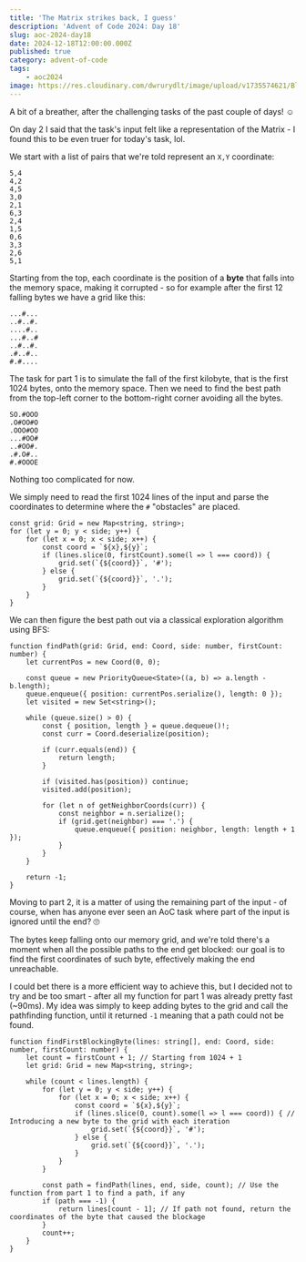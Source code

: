 ```yaml
---
title: 'The Matrix strikes back, I guess'
description: 'Advent of Code 2024: Day 18'
slug: aoc-2024-day18
date: 2024-12-18T12:00:00.000Z
published: true
category: advent-of-code
tags:
    - aoc2024
image: https://res.cloudinary.com/dwrurydlt/image/upload/v1735574621/Blog/2024-day-18_rydc4s.webp
---
```


A bit of a breather, after the challenging tasks of the past couple of days! ☺️

On day 2 I said that the task's input felt like a representation of the Matrix - I found this to be even truer for today's task, lol.

We start with a list of pairs that we're told represent an `X,Y` coordinate:

```
5,4
4,2
4,5
3,0
2,1
6,3
2,4
1,5
0,6
3,3
2,6
5,1
```

Starting from the top, each coordinate is the position of a **byte** that falls into the memory space, making it corrupted - so for example after the first 12 falling bytes we have a grid like this:

```
...#...
..#..#.
....#..
...#..#
..#..#.
.#..#..
#.#....
```

The task for part 1 is to simulate the fall of the first kilobyte, that is the first 1024 bytes, onto the memory space. Then we need to find the best path from the top-left corner to the bottom-right corner avoiding all the bytes.

```
SO.#OOO
.O#OO#O
.OOO#OO
...#OO#
..#OO#.
.#.O#..
#.#OOOE
```

Nothing too complicated for now.

We simply need to read the first 1024 lines of the input and parse the coordinates to determine where the `#` "obstacles" are placed.

```
const grid: Grid = new Map<string, string>;
for (let y = 0; y < side; y++) {
    for (let x = 0; x < side; x++) {
        const coord = `${x},${y}`;
        if (lines.slice(0, firstCount).some(l => l === coord)) {
            grid.set(`{${coord}}`, '#');
        } else {
            grid.set(`{${coord}}`, '.');
        }
    }
}
```

We can then figure the best path out via a classical exploration algorithm using BFS:

```
function findPath(grid: Grid, end: Coord, side: number, firstCount: number) {
    let currentPos = new Coord(0, 0);

    const queue = new PriorityQueue<State>((a, b) => a.length - b.length);
    queue.enqueue({ position: currentPos.serialize(), length: 0 });
    let visited = new Set<string>();

    while (queue.size() > 0) {
        const { position, length } = queue.dequeue()!;
        const curr = Coord.deserialize(position);

        if (curr.equals(end)) {
            return length;
        }

        if (visited.has(position)) continue;
        visited.add(position);

        for (let n of getNeighborCoords(curr)) {
            const neighbor = n.serialize();
            if (grid.get(neighbor) === '.') {
                queue.enqueue({ position: neighbor, length: length + 1 });
            }
        }
    }

    return -1;
}
```

Moving to part 2, it is a matter of using the remaining part of the input - of course, when has anyone ever seen an AoC task where part of the input is ignored until the end? 🙄

The bytes keep falling onto our memory grid, and we're told there's a moment when all the possible paths to the end get blocked: our goal is to find the first coordinates of such byte, effectively making the end unreachable.

I could bet there is a more efficient way to achieve this, but I decided not to try and be too smart - after all my function for part 1 was already pretty fast (~90ms). My idea was simply to keep adding bytes to the grid and call the pathfinding function, until it returned `-1` meaning that a path could not be found.

```
function findFirstBlockingByte(lines: string[], end: Coord, side: number, firstCount: number) {
    let count = firstCount + 1; // Starting from 1024 + 1
    let grid: Grid = new Map<string, string>;

    while (count < lines.length) {
        for (let y = 0; y < side; y++) {
            for (let x = 0; x < side; x++) {
                const coord = `${x},${y}`;
                if (lines.slice(0, count).some(l => l === coord)) { // Introducing a new byte to the grid with each iteration
                    grid.set(`{${coord}}`, '#');
                } else {
                    grid.set(`{${coord}}`, '.');
                }
            }
        }

        const path = findPath(lines, end, side, count); // Use the function from part 1 to find a path, if any
        if (path === -1) {
            return lines[count - 1]; // If path not found, return the coordinates of the byte that caused the blockage
        }
        count++;
    }
}
```
